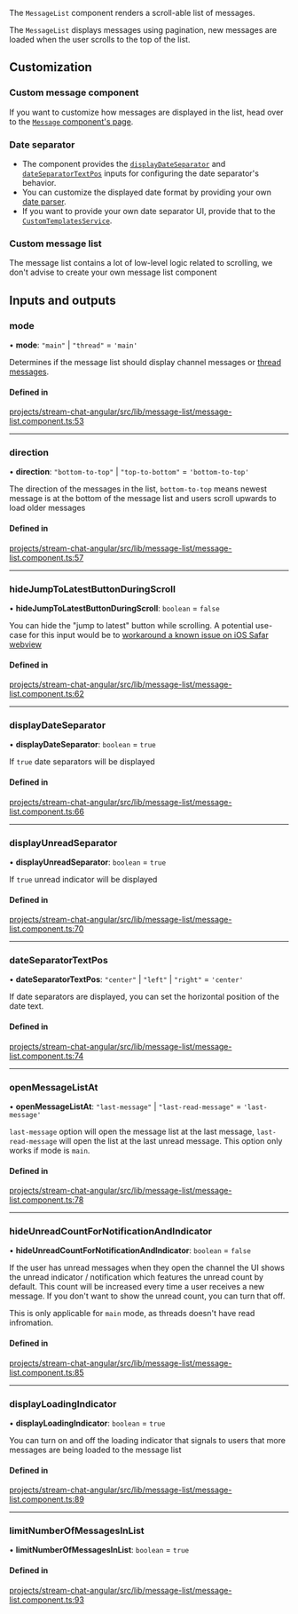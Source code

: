 
The `MessageList` component renders a scroll-able list of messages.

The `MessageList` displays messages using pagination, new messages are loaded when the user scrolls to the top of the list.

## Customization

### Custom message component

If you want to customize how messages are displayed in the list, head over to the [`Message` component's page](../../components/MessageComponent/#customization).

### Date separator

- The component provides the [`displayDateSeparator`](#displaydateseparator) and [`dateSeparatorTextPos`](#dateseparatortextpos) inputs for configuring the date separator's behavior.
- You can customize the displayed date format by providing your own [date parser](../../services/DateParserService/#customdateparser).
- If you want to provide your own date separator UI, provide that to the [`CustomTemplatesService`](../../services/CustomTemplatesService/#dateseparatortemplate).

### Custom message list

The message list contains a lot of low-level logic related to scrolling, we don't advise to create your own message list component

[//]: # "Start of generated content"
## Inputs and outputs 


### mode

• **mode**: ``"main"`` \| ``"thread"`` = `'main'`

Determines if the message list should display channel messages or [thread messages](https://getstream.io/chat/docs/javascript/threads/?language=javascript).

#### Defined in

[projects/stream-chat-angular/src/lib/message-list/message-list.component.ts:53](https://github.com/GetStream/stream-chat-angular/blob/2b5bb2e6d6b7d4b0029ba1a6527b05f4258e9747/projects/stream-chat-angular/src/lib/message-list/message-list.component.ts#L53)

___

### direction

• **direction**: ``"bottom-to-top"`` \| ``"top-to-bottom"`` = `'bottom-to-top'`

The direction of the messages in the list, `bottom-to-top` means newest message is at the bottom of the message list and users scroll upwards to load older messages

#### Defined in

[projects/stream-chat-angular/src/lib/message-list/message-list.component.ts:57](https://github.com/GetStream/stream-chat-angular/blob/2b5bb2e6d6b7d4b0029ba1a6527b05f4258e9747/projects/stream-chat-angular/src/lib/message-list/message-list.component.ts#L57)

___

### hideJumpToLatestButtonDuringScroll

• **hideJumpToLatestButtonDuringScroll**: `boolean` = `false`

You can hide the "jump to latest" button while scrolling. A potential use-case for this input would be to [workaround a known issue on iOS Safar webview](https://github.com/GetStream/stream-chat-angular/issues/418)

#### Defined in

[projects/stream-chat-angular/src/lib/message-list/message-list.component.ts:62](https://github.com/GetStream/stream-chat-angular/blob/2b5bb2e6d6b7d4b0029ba1a6527b05f4258e9747/projects/stream-chat-angular/src/lib/message-list/message-list.component.ts#L62)

___

### displayDateSeparator

• **displayDateSeparator**: `boolean` = `true`

If `true` date separators will be displayed

#### Defined in

[projects/stream-chat-angular/src/lib/message-list/message-list.component.ts:66](https://github.com/GetStream/stream-chat-angular/blob/2b5bb2e6d6b7d4b0029ba1a6527b05f4258e9747/projects/stream-chat-angular/src/lib/message-list/message-list.component.ts#L66)

___

### displayUnreadSeparator

• **displayUnreadSeparator**: `boolean` = `true`

If `true` unread indicator will be displayed

#### Defined in

[projects/stream-chat-angular/src/lib/message-list/message-list.component.ts:70](https://github.com/GetStream/stream-chat-angular/blob/2b5bb2e6d6b7d4b0029ba1a6527b05f4258e9747/projects/stream-chat-angular/src/lib/message-list/message-list.component.ts#L70)

___

### dateSeparatorTextPos

• **dateSeparatorTextPos**: ``"center"`` \| ``"left"`` \| ``"right"`` = `'center'`

If date separators are displayed, you can set the horizontal position of the date text.

#### Defined in

[projects/stream-chat-angular/src/lib/message-list/message-list.component.ts:74](https://github.com/GetStream/stream-chat-angular/blob/2b5bb2e6d6b7d4b0029ba1a6527b05f4258e9747/projects/stream-chat-angular/src/lib/message-list/message-list.component.ts#L74)

___

### openMessageListAt

• **openMessageListAt**: ``"last-message"`` \| ``"last-read-message"`` = `'last-message'`

`last-message` option will open the message list at the last message, `last-read-message` will open the list at the last unread message. This option only works if mode is `main`.

#### Defined in

[projects/stream-chat-angular/src/lib/message-list/message-list.component.ts:78](https://github.com/GetStream/stream-chat-angular/blob/2b5bb2e6d6b7d4b0029ba1a6527b05f4258e9747/projects/stream-chat-angular/src/lib/message-list/message-list.component.ts#L78)

___

### hideUnreadCountForNotificationAndIndicator

• **hideUnreadCountForNotificationAndIndicator**: `boolean` = `false`

If the user has unread messages when they open the channel the UI shows the unread indicator / notification which features the unread count by default. This count will be increased every time a user receives a new message. If you don't want to show the unread count, you can turn that off.

This is only applicable for `main` mode, as threads doesn't have read infromation.

#### Defined in

[projects/stream-chat-angular/src/lib/message-list/message-list.component.ts:85](https://github.com/GetStream/stream-chat-angular/blob/2b5bb2e6d6b7d4b0029ba1a6527b05f4258e9747/projects/stream-chat-angular/src/lib/message-list/message-list.component.ts#L85)

___

### displayLoadingIndicator

• **displayLoadingIndicator**: `boolean` = `true`

You can turn on and off the loading indicator that signals to users that more messages are being loaded to the message list

#### Defined in

[projects/stream-chat-angular/src/lib/message-list/message-list.component.ts:89](https://github.com/GetStream/stream-chat-angular/blob/2b5bb2e6d6b7d4b0029ba1a6527b05f4258e9747/projects/stream-chat-angular/src/lib/message-list/message-list.component.ts#L89)

___

### limitNumberOfMessagesInList

• **limitNumberOfMessagesInList**: `boolean` = `true`

#### Defined in

[projects/stream-chat-angular/src/lib/message-list/message-list.component.ts:93](https://github.com/GetStream/stream-chat-angular/blob/2b5bb2e6d6b7d4b0029ba1a6527b05f4258e9747/projects/stream-chat-angular/src/lib/message-list/message-list.component.ts#L93)

[//]: # "End of generated content"
